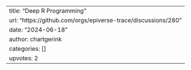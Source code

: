 ---
title: "Deep R Programming"
url: "https://github.com/orgs/epiverse-trace/discussions/280"
date: "2024-06-18"
author: chartgerink
categories: []
upvotes: 2
---